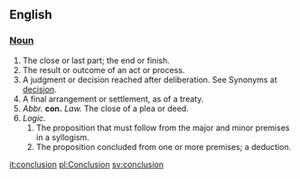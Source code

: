 == English ==

=== [[Noun]] ===

# The close or last part; the end or finish. 
# The result or outcome of an act or process. 
# A judgment or decision reached after deliberation. See Synonyms at [[decision]]. 
# A final arrangement or settlement, as of a treaty.
# ''Abbr.'' '''con.''' ''Law.'' The close of a plea or deed.
# ''Logic. ''
## The proposition that must follow from the major and minor premises in a syllogism. 
## The proposition concluded from one or more premises; a deduction.

[[it:conclusion]]
[[pl:Conclusion]]
[[sv:conclusion]]